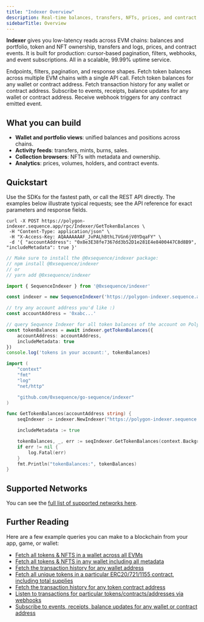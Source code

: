 ```yaml
---
title: "Indexer Overview"
description: Real-time balances, transfers, NFTs, prices, and contract events across EVM chains with webhooks and subscriptions. Use it as your production read layer for onchain apps.
sidebarTitle: Overview
---
```


**Indexer** gives you low-latency reads across EVM chains: balances and portfolio, token and NFT ownership, transfers and logs, prices, and contract events. It is built for production: cursor-based pagination, filters, webhooks, and event subscriptions. All in a scalable, 99.99% uptime service.

<CardGroup>
  <Card title="API Reference" href="/api-references/indexer/overview">
    Endpoints, filters, pagination, and response shapes.
  </Card>
  <Card title="Cross-Chain Token Balances" href="/solutions/indexer/cross-chain-balances">
    Fetch token balances across multiple EVM chains with a single API call.
  </Card>
  <Card title="Token Balances" href="/solutions/indexer/token-balances">
    Fetch token balances for any wallet or contract address.
  </Card>
  <Card title="Transaction History" href="/solutions/indexer/transaction-history">
    Fetch transaction history for any wallet or contract address.
  </Card>
  <Card title="Subscriptions" href="/solutions/indexer/subscriptions">
    Subscribe to events, receipts, balance updates for any wallet or contract address.
  </Card>
  <Card title="Webhooks" href="/solutions/indexer/webhooks">
    Receive webhook triggers for any contract emitted event.
  </Card>
</CardGroup>

## What you can build

- **Wallet and portfolio views**: unified balances and positions across chains.
- **Activity feeds**: transfers, mints, burns, sales.
- **Collection browsers**: NFTs with metadata and ownership.
- **Analytics**: prices, volumes, holders, and contract events.

## Quickstart

Use the SDKs for the fastest path, or call the REST API directly. The examples below illustrate typical requests; see the API reference for exact parameters and response fields.

<CodeGroup>

```shell Curl
curl -X POST https://polygon-indexer.sequence.app/rpc/Indexer/GetTokenBalances \
 -H "Content-Type: application/json" \
 -H "X-Access-Key: AQAAAAAAAF_JvPALhBthL7VGn6jV0YDqaFY" \
 -d '{ "accountAddress": "0x8e3E38fe7367dd3b52D1e281E4e8400447C8d8B9", "includeMetadata": true }'
```

```ts Typescript
// Make sure to install the @0xsequence/indexer package:
// npm install @0xsequence/indexer
// or
// yarn add @0xsequence/indexer

import { SequenceIndexer } from '@0xsequence/indexer'

const indexer = new SequenceIndexer('https://polygon-indexer.sequence.app', 'AQAAAAAAAF_JvPALhBthL7VGn6jV0YDqaFY')

// try any account address you'd like :)
const accountAddress = '0xabc...'

// query Sequence Indexer for all token balances of the account on Polygon
const tokenBalances = await indexer.getTokenBalances({
	accountAddress: accountAddress,
	includeMetadata: true
})
console.log('tokens in your account:', tokenBalances)
```

```go Go
import (
	"context"
	"fmt"
	"log"
	"net/http"

	"github.com/0xsequence/go-sequence/indexer"
)

func GetTokenBalances(accountAddress string) {
	seqIndexer := indexer.NewIndexer("https://polygon-indexer.sequence.app", "AQAAAAAAAF_JvPALhBthL7VGn6jV0YDqaFY")

	includeMetadata := true

	tokenBalances, _, err := seqIndexer.GetTokenBalances(context.Background(), &accountAddress, nil, &includeMetadata, nil, nil)
	if err != nil {
		log.Fatal(err)
	}
	fmt.Println("tokenBalances:", tokenBalances)
}
```
</CodeGroup>

## Supported Networks

You can see the [full list of supported networks here](https://status.sequence.info).

## Further Reading

Here are a few example queries you can make to a blockchain from your app, game, or wallet:

- [Fetch all tokens & NFTS in a wallet across all EVMs](/solutions/indexer/cross-chain-balances)
- [Fetch all tokens & NFTS in any wallet including all metadata](/solutions/indexer/token-balances)
- [Fetch the transaction history for any wallet address](/solutions/indexer/transaction-history)
- [Fetch all unique tokens in a particular ERC20/721/1155 contract, including total supplies](/solutions/indexer/token-balances)
- [Fetch the transaction history for any token contract address](/solutions/indexer/transaction-history)
- [Listen to transactions for particular tokens/contracts/addresses via webhooks](/solutions/indexer/webhooks)
- [Subscribe to events, receipts, balance updates for any wallet or contract address](/solutions/indexer/subscriptions)
